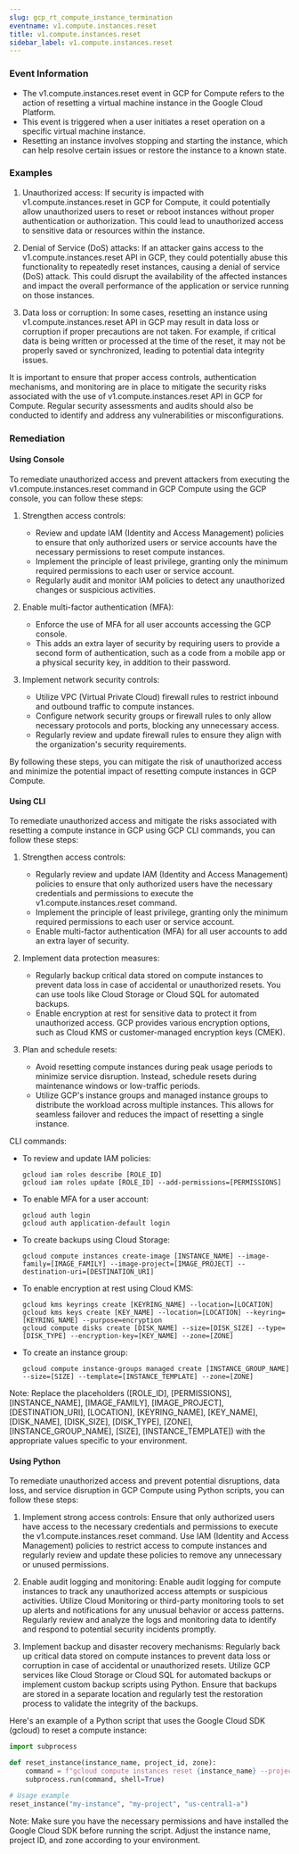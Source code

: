 ```yaml
--- 
slug: gcp_rt_compute_instance_termination
eventname: v1.compute.instances.reset
title: v1.compute.instances.reset
sidebar_label: v1.compute.instances.reset
---
```

                       
### Event Information

- The v1.compute.instances.reset event in GCP for Compute refers to the action of resetting a virtual machine instance in the Google Cloud Platform.
- This event is triggered when a user initiates a reset operation on a specific virtual machine instance.
- Resetting an instance involves stopping and starting the instance, which can help resolve certain issues or restore the instance to a known state.


### Examples

1. Unauthorized access: If security is impacted with v1.compute.instances.reset in GCP for Compute, it could potentially allow unauthorized users to reset or reboot instances without proper authentication or authorization. This could lead to unauthorized access to sensitive data or resources within the instance.

2. Denial of Service (DoS) attacks: If an attacker gains access to the v1.compute.instances.reset API in GCP, they could potentially abuse this functionality to repeatedly reset instances, causing a denial of service (DoS) attack. This could disrupt the availability of the affected instances and impact the overall performance of the application or service running on those instances.

3. Data loss or corruption: In some cases, resetting an instance using v1.compute.instances.reset API in GCP may result in data loss or corruption if proper precautions are not taken. For example, if critical data is being written or processed at the time of the reset, it may not be properly saved or synchronized, leading to potential data integrity issues.

It is important to ensure that proper access controls, authentication mechanisms, and monitoring are in place to mitigate the security risks associated with the use of v1.compute.instances.reset API in GCP for Compute. Regular security assessments and audits should also be conducted to identify and address any vulnerabilities or misconfigurations.

### Remediation

#### Using Console

To remediate unauthorized access and prevent attackers from executing the v1.compute.instances.reset command in GCP Compute using the GCP console, you can follow these steps:

1. Strengthen access controls:
   - Review and update IAM (Identity and Access Management) policies to ensure that only authorized users or service accounts have the necessary permissions to reset compute instances.
   - Implement the principle of least privilege, granting only the minimum required permissions to each user or service account.
   - Regularly audit and monitor IAM policies to detect any unauthorized changes or suspicious activities.

2. Enable multi-factor authentication (MFA):
   - Enforce the use of MFA for all user accounts accessing the GCP console.
   - This adds an extra layer of security by requiring users to provide a second form of authentication, such as a code from a mobile app or a physical security key, in addition to their password.

3. Implement network security controls:
   - Utilize VPC (Virtual Private Cloud) firewall rules to restrict inbound and outbound traffic to compute instances.
   - Configure network security groups or firewall rules to only allow necessary protocols and ports, blocking any unnecessary access.
   - Regularly review and update firewall rules to ensure they align with the organization's security requirements.

By following these steps, you can mitigate the risk of unauthorized access and minimize the potential impact of resetting compute instances in GCP Compute.

#### Using CLI

To remediate unauthorized access and mitigate the risks associated with resetting a compute instance in GCP using GCP CLI commands, you can follow these steps:

1. Strengthen access controls:
   - Regularly review and update IAM (Identity and Access Management) policies to ensure that only authorized users have the necessary credentials and permissions to execute the v1.compute.instances.reset command.
   - Implement the principle of least privilege, granting only the minimum required permissions to each user or service account.
   - Enable multi-factor authentication (MFA) for all user accounts to add an extra layer of security.

2. Implement data protection measures:
   - Regularly backup critical data stored on compute instances to prevent data loss in case of accidental or unauthorized resets. You can use tools like Cloud Storage or Cloud SQL for automated backups.
   - Enable encryption at rest for sensitive data to protect it from unauthorized access. GCP provides various encryption options, such as Cloud KMS or customer-managed encryption keys (CMEK).

3. Plan and schedule resets:
   - Avoid resetting compute instances during peak usage periods to minimize service disruption. Instead, schedule resets during maintenance windows or low-traffic periods.
   - Utilize GCP's instance groups and managed instance groups to distribute the workload across multiple instances. This allows for seamless failover and reduces the impact of resetting a single instance.

CLI commands:
- To review and update IAM policies:
  ```
  gcloud iam roles describe [ROLE_ID]
  gcloud iam roles update [ROLE_ID] --add-permissions=[PERMISSIONS]
  ```

- To enable MFA for a user account:
  ```
  gcloud auth login
  gcloud auth application-default login
  ```

- To create backups using Cloud Storage:
  ```
  gcloud compute instances create-image [INSTANCE_NAME] --image-family=[IMAGE_FAMILY] --image-project=[IMAGE_PROJECT] --destination-uri=[DESTINATION_URI]
  ```

- To enable encryption at rest using Cloud KMS:
  ```
  gcloud kms keyrings create [KEYRING_NAME] --location=[LOCATION]
  gcloud kms keys create [KEY_NAME] --location=[LOCATION] --keyring=[KEYRING_NAME] --purpose=encryption
  gcloud compute disks create [DISK_NAME] --size=[DISK_SIZE] --type=[DISK_TYPE] --encryption-key=[KEY_NAME] --zone=[ZONE]
  ```

- To create an instance group:
  ```
  gcloud compute instance-groups managed create [INSTANCE_GROUP_NAME] --size=[SIZE] --template=[INSTANCE_TEMPLATE] --zone=[ZONE]
  ```

Note: Replace the placeholders ([ROLE_ID], [PERMISSIONS], [INSTANCE_NAME], [IMAGE_FAMILY], [IMAGE_PROJECT], [DESTINATION_URI], [LOCATION], [KEYRING_NAME], [KEY_NAME], [DISK_NAME], [DISK_SIZE], [DISK_TYPE], [ZONE], [INSTANCE_GROUP_NAME], [SIZE], [INSTANCE_TEMPLATE]) with the appropriate values specific to your environment.

#### Using Python

To remediate unauthorized access and prevent potential disruptions, data loss, and service disruption in GCP Compute using Python scripts, you can follow these steps:

1. Implement strong access controls: Ensure that only authorized users have access to the necessary credentials and permissions to execute the v1.compute.instances.reset command. Use IAM (Identity and Access Management) policies to restrict access to compute instances and regularly review and update these policies to remove any unnecessary or unused permissions.

2. Enable audit logging and monitoring: Enable audit logging for compute instances to track any unauthorized access attempts or suspicious activities. Utilize Cloud Monitoring or third-party monitoring tools to set up alerts and notifications for any unusual behavior or access patterns. Regularly review and analyze the logs and monitoring data to identify and respond to potential security incidents promptly.

3. Implement backup and disaster recovery mechanisms: Regularly back up critical data stored on compute instances to prevent data loss or corruption in case of accidental or unauthorized resets. Utilize GCP services like Cloud Storage or Cloud SQL for automated backups or implement custom backup scripts using Python. Ensure that backups are stored in a separate location and regularly test the restoration process to validate the integrity of the backups.

Here's an example of a Python script that uses the Google Cloud SDK (gcloud) to reset a compute instance:

```python
import subprocess

def reset_instance(instance_name, project_id, zone):
    command = f"gcloud compute instances reset {instance_name} --project {project_id} --zone {zone}"
    subprocess.run(command, shell=True)

# Usage example
reset_instance("my-instance", "my-project", "us-central1-a")
```

Note: Make sure you have the necessary permissions and have installed the Google Cloud SDK before running the script. Adjust the instance name, project ID, and zone according to your environment.


 